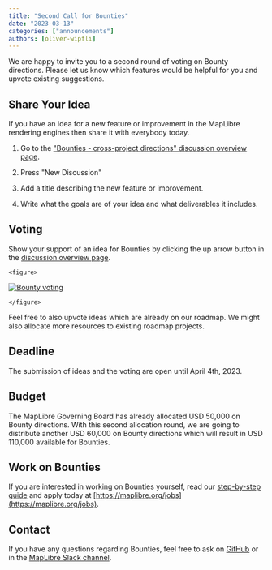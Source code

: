 ```yaml
---
title: "Second Call for Bounties"
date: "2023-03-13"
categories: ["announcements"]
authors: [oliver-wipfli]
---
```



We are happy to invite you to a second round of voting on Bounty directions. Please let us know which features would be helpful for you and upvote existing suggestions.

## Share Your Idea

If you have an idea for a new feature or improvement in the MapLibre rendering engines then share it with everybody today.

1. Go to the ["Bounties - cross-project directions" discussion overview page](https://github.com/maplibre/maplibre/discussions/categories/bounties-cross-project-directions).

2. Press "New Discussion"

3. Add a title describing the new feature or improvement.

4. Write what the goals are of your idea and what deliverables it includes.

## Voting

Show your support of an idea for Bounties by clicking the up arrow button in the [discussion overview page](https://github.com/maplibre/maplibre/discussions/categories/bounties-cross-project-directions).

    <figure>

<a href="https://github.com/maplibre/maplibre/discussions/categories/bounties-cross-project-directions">
    <Image src={voting} alt="Bounty voting" style="img-fluid" />
</a>
    
    </figure>

Feel free to also upvote ideas which are already on our roadmap. We might also allocate more resources to existing roadmap projects.

## Deadline

The submission of ideas and the voting are open until April 4th, 2023.

## Budget

The MapLibre Governing Board has already allocated USD 50,000 on Bounty directions. With this second allocation round, we are going to distribute another USD 60,000 on Bounty directions which will result in USD 110,000 available for Bounties.

## Work on Bounties

If you are interested in working on Bounties yourself, read our [step-by-step guide](https://maplibre.org/roadmap/step-by-step-bounties-guide/) and apply today at [https://maplibre.org/jobs](https://maplibre.org/jobs).

## Contact

If you have any questions regarding Bounties, feel free to ask on [GitHub](https://github.com/maplibre/maplibre/issues) or in the [MapLibre Slack channel](https://slack.openstreetmap.us).
